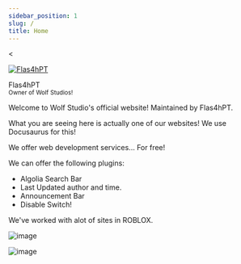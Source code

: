 ```yaml
---
sidebar_position: 1
slug: /
title: Home
---
```


<<div class="avatar">
  <a
    class="avatar__photo-link avatar__photo avatar__photo--lg"
    href="https://github.com/TiagoVXII">
    <img
      alt="Flas4hPT"
      src="https://avatars.githubusercontent.com/u/93576144?v=4" />
  </a>
  <div class="avatar__intro">
    <div class="avatar__name">Flas4hPT</div>
    <small class="avatar__subtitle">
      Owner of Wolf Studios!
    </small>
  </div>
</div>


Welcome to Wolf Studio's official website! Maintained by Flas4hPT.

What you are seeing here is actually one of our websites! We use Docusaurus for this!

We offer web development services... For free!

We can offer the following plugins:
- Algolia Search Bar
- Last Updated author and time.
- Announcement Bar
- Disable Switch!

We've worked with alot of sites in ROBLOX.

![image](https://cdn.discordapp.com/attachments/1075028187450441779/1075165471067869325/image0.jpg)

![image](https://cdn.discordapp.com/attachments/1075818119714574336/1075885260333654197/ThatWElRD_Dude_scp_foundation_badge_ETA-10_metalic_with_an_eye_2e41844a-3fee-4915-967d-4b43bd25ef28-removebg-preview.png)
